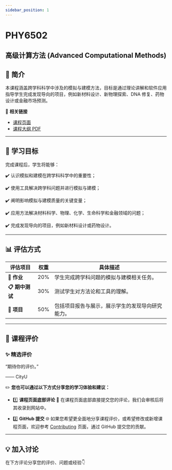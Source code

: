 ```yaml
---
sidebar_position: 1
---
```


# PHY6502
## 高级计算方法 (Advanced Computational Methods)

## **📘 简介**
本课程涵盖跨学科科学中涉及的模拟与建模方法，目标是通过理论讲解和软件应用指导学生完成发现导向的项目，例如新材料设计、新物理探索、DNA 修复、药物设计或金融市场预测。

🔗 **相关链接**
- [课程页面](https://www.cityu.edu.hk/catalogue/pg/202425/course/PHY6502.htm)
- [课程大纲 PDF](https://www.cityu.edu.hk/catalogue/pg/202425/course/PHY6502.pdf)

---

## **🎯 学习目标**

完成课程后，学生将能够：

✔️ 认识模拟和建模在跨学科科学中的重要性；

✔️ 使用工具解决跨学科问题并进行模拟与建模；

✔️ 阐明影响模拟与建模质量的关键变量；

✔️ 应用方法解决材料科学、物理、化学、生命科学和金融领域的问题；

✔️ 完成发现导向的项目，例如新材料设计或药物设计。

---

## **📊 评估方式**

| **评估项目**       | **权重** | **具体描述**                                                                                       |
|-------------------|---------|---------------------------------------------------------------------------------------------------|
| **📂 作业**        | 20%      | 学生完成跨学科问题的模拟与建模相关任务。                                                               |
| **📋 期中测试**     | 30%      | 测试学生对方法论和工具的理解。                                                                        |
| **📂 项目**        | 50%      | 包括项目报告与展示，展示学生的发现导向研究能力。                                                       |

---

## **💬 课程评价**

### ✨ **精选评价**
<div className={commentStyles.commentBox}>
    <p className={commentStyles.commentText}>
        “期待你的评价。”
    </p>
    <p className={commentStyles.commentAuthor}>—— CityU</p>
</div>

✏️ **您也可以通过以下方式分享您的学习体验和建议：**

- 1️⃣ **课程页面底部评论**
💬 在课程页面底部直接提交您的评论，我们会审核后将其收录到网站中。

- 2️⃣ **GitHub 提交**
🌐 如果您希望更全面地分享课程评价，或希望修改或新增课程页面，欢迎参考 [Contributing](/contributing) 页面，通过 GitHub 提交您的贡献。

---

## **💡 加入讨论**

在下方评论分享您的评价、问题或经验👇
<Utterances />
